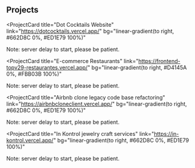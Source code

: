 ## Projects

<ProjectCard
  title="Dot Cocktails Website"
  link="https://dotcocktails.vercel.app/"
  bg="linear-gradient(to right, #662D8C 0%, #ED1E79 100%)"
>
Note: server delay to start, please be patient.
</ProjectCard>

<ProjectCard
  title="E-commerce Restaurants"
  link="https://frontend-topv29-restaurantes.vercel.app/"
  bg="linear-gradient(to right, #D4145A 0%, #FBB03B 100%)"
>
Note: server delay to start, please be patient.
</ProjectCard>

<ProjectCard
  title="Airbnb clone legacy code base refactoring"
  link="https://airbnbcloneclient.vercel.app/"
  bg="linear-gradient(to right, #662D8C 0%, #ED1E79 100%)"
>
Note: server delay to start, please be patient.
</ProjectCard>

<ProjectCard
  title="In Kontrol jewelry craft services"
  link="https://in-kontrol.vercel.app/"
  bg="linear-gradient(to right, #662D8C 0%, #ED1E79 100%)"
>
Note: server delay to start, please be patient.
</ProjectCard>

